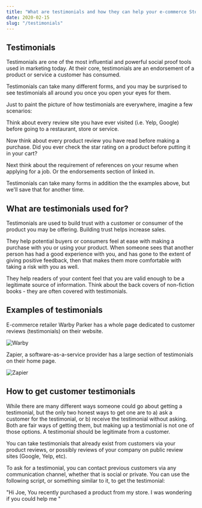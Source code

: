 ```yaml
---
title: "What are testimonials and how they can help your e-commerce Store"
date: 2020-02-15
slug: "/testimonials"
---
```


## Testimonials

Testimonials are one of the most influential and powerful social proof tools used in marketing today. At their core, testimonials are an endorsement of a product or service a customer has consumed. 

Testimonials can take many different forms, and you may be surprised to see testimonials all around you once you open your eyes for them. 

Just to paint the picture of how testimonials are everywhere, imagine a few scenarios:

Think about every review site you have ever visited (i.e. Yelp, Google) before going to a restaurant, store or service.

Now think about every product review you have read before making a purchase. Did you ever check the star rating on a product before putting it in your cart?

Next think about the requirement of references on your resume when applying for a job. Or the endorsements section of linked in. 

Testimonials can take many forms in addition the the examples above, but we'll save that for another time. 

## What are testimonials used for?

Testimonials are used to build trust with a customer or consumer of the product you may be offering. Building trust helps increase sales. 

They help potential buyers or consumers feel at ease with making a purchase with you or using your product. When someone sees that another person has had a good experience with you, and has gone to the extent of giving positive feedback, then that makes them more comfortable with taking a risk with you as well. 

They help readers of your content feel that you are valid enough to be a legitimate source of information. Think about the back covers of non-fiction books - they are often covered with testimonials. 

## Examples of testimonials

E-commerce retailer Warby Parker has a whole page dedicated to customer reviews (testimonials) on their website.

![Warby](/static/warby-testimonial.png)

Zapier, a software-as-a-service provider has a large section of testimonials on their home page. 

![Zapier](/static/zapier-testimonial.png)

## How to get customer testimonials

While there are many different ways someone could go about getting a testimonial, but the only two honest ways to get one are to a) ask a customer for the testimonial, or b) receive the testimonial without asking. Both are fair ways of getting them, but making up a testimonial is not one of those options. A testimonial should be legitimate from a customer. 

You can take testimonials that already exist from customers via your product reviews, or possibly reviews of your company on public review sites (Google, Yelp, etc).

To ask for a testimonial, you can contact previous customers via any communication channel, whether that is social or private. You can use the following script, or something similar to it, to get the testimonial:

"Hi Joe, You recently purchased a product from my store. I was wondering if you could help me "